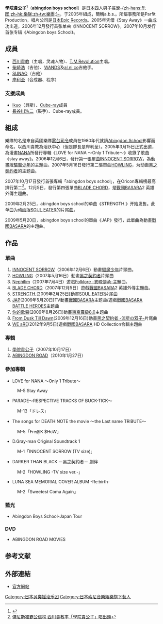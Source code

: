 {{藝人
| 姓名 =學院貴公子 
| 類型 = 組合
| 圖片 = 
| 圖片尺寸 = 
| 圖片簡介 = 
| 外文名 = abingdon boys school 
| 職業 =
| 語言 = 日语、英语 
| 音樂類型 = [[搖滾|搖滾]]、[[J-POP|J-POP]]
| 演奏樂器 = 
| 出身地 = 日本
| 出道作 = Stay Away
| 出道日期 = 2005年3月
| 代表作 = INNOCENT SORROW <br/> HOWLING<br/> BLADE CHORD <br/> LOST REASON 
| 活躍年代 = 2005年至今
| 唱片公司 = [[Epic_Records_Japan|Epic Records Japan]]
| 經紀公司 = [[Parfit_Production|Parfit Production]]
| 網站 = 
| 相關團體 = [[T.M.Revolution|T.M.Revolution]]
| 獎項 = 
| IMDb = 
| 現任成員 = [[西川貴教|西川貴教]]（主唱）<br>[[柴崎浩|柴崎浩]]（[[吉他|吉他]]）<br>[[SUNAO|SUNAO]]（吉他）<br>[[岸利至|岸利至]]（[[合成器|合成器]]、程序）
| 過往成員 =
}}

'''學院貴公子'''<ref>{{Cite web |url=http://www.sonybmg.com.tw/album/album_info.php?al_prodno=88697171142 |title=學院貴公子專輯介紹 |access-date=2007-12-24 |archive-date=2007-10-29 |archive-url=https://web.archive.org/web/20071029003303/http://www.sonybmg.com.tw/album/album_info.php?al_prodno=88697171142 |dead-url=no }}</ref>（'''abingdon boys school'''）是[[日本|日本]]四人男子[[搖滾|搖滾]][[樂隊|-{zh-hans:乐団;zh-hk:樂隊;zh-tw:樂團;}-]]，于2005年組成，簡稱a.b.s.。所屬事務所是Parfit Production，唱片公司是[[日本Epic_Records|日本Epic Records]]。2005年凭借《Stay Away》一曲成功出道。2006年12月發行首张单曲《INNOCENT SORROW》。2007年10月发行首张专辑《Abingdon boys School》。

==成員==
*[[西川貴教|西川貴教]]（主唱，灵魂人物）、[[T.M.Revolution|T.M.Revolution]]主唱。
*[[柴崎浩|柴崎浩]]（吉他）、[[WANDS|WANDS]]及[[al.ni.co|al.ni.co]]吉他手。
*[[SUNAO|SUNAO]]（吉他）
*[[岸利至|岸利至]]（合成器、程序）

===支援成員===
*[[Ikuo|Ikuo]]（貝斯）、[[Cube-ray|Cube-ray]]成員
*[[長谷川浩二|長谷川浩二]]（鼓手）、Cube-ray成員。

==組成==
樂隊的名是來自英國樂隊[[電台司令|電台司令]]成員在1980年代就讀[[Abingdon_School|Abingdon School]]影響而命名，以西川貴教為活跃中心（但是隊長是岸利至）。2005年3月15日正式出道，為漫畫[[NANA|NANA]]所發行專輯《LOVE for NANA 〜Only 1 Tribute〜》收錄了歌曲《stay away》。2006年12月6日，發行第一張單曲[[INNOCENT_SORROW|INNOCENT SORROW]]，為動畫版[[驅魔少年|驅魔少年]]的主題曲。2007年5月16日發行第二張單曲[[HOWLING|HOWLING]]，为动画[[黑之契约者|黑之契约者]]的主题曲。

2007年10月17日發行首張專輯「abingdon boys school」，在Oricon專輯榜最高排行第二<ref>[http://tw.news.yahoo.com/article/url/d/a/071025/35/mzui.html 傑尼斯獨霸公信榜 西川貴教率「學院貴公子」唱出頭]{{dead link|date=2017年12月 |bot=InternetArchiveBot |fix-attempted=yes }}</ref>。12月5日，發行第四張單曲[[BLADE_CHORD|BLADE CHORD]]，是[[戰國BASARA|戰國BASARA]]2 英雄外傳主題曲。

2009年2月25日，abingdon boys school的单曲《STRENGTH.》开始发售。此单曲为动画版[[SOUL_EATER|SOUL EATER]]的片尾曲。

2009年5月20日，abingdon boys school的單曲《JAP》發行，此單曲為動畫[[戰國BASARA|戰國BASARA]]的主題曲。

==作品==
===單曲===
#[[INNOCENT_SORROW|INNOCENT SORROW]]（2006年12月6日）動畫[[驅魔少年|驅魔少年]]片頭曲。
#[[HOWLING|HOWLING]]（2007年5月16日）動畫[[黑之契約者|黑之契約者]]片頭曲
#[[Nephilim|Nephilim]]（2007年7月4日）遊戲[[Folklore_-異魂傳承-|Folklore -異魂傳承-]]主題曲。
#[[BLADE_CHORD|BLADE CHORD]]（2007年12月5日）遊戲[[戰國BASARA|戰國BASARA]]2 英雄外傳主題曲。
#[[STRENGTH.|STRENGTH.]](2009年2月25日)動畫[[SOUL_EATER|SOUL EATER]]片尾曲
#[[JAP_(音樂)|JAP]](2009年5月20日)TV動畫[[戰國BASARA|戰國BASARA]]主题曲/遊戲[[戰國BASARA_BATTLE_HEROES|戰國BASARA BATTLE HEROES]]主題曲
#[[你的歌聲|你的歌聲]](2009年8月26日)動畫[[東京震級8.0|東京震級8.0]]主题曲
#[[From_Dusk_Till_Dawn|From Dusk Till Dawn]](2009年12月16日)動畫[[黑之契約者_-流星の双子-|黑之契約者 -流星の双子-]]片尾曲
#[[WE_aRE|WE aRE]](2012年9月5日)遊戲[[戰國BASARA|戰國BASARA]] HD Collection合輯主題曲

===專輯===
#[[學院貴公子_(專輯)|學院貴公子]]（2007年10月17日）
#[[ABINGDON_ROAD_(專輯)|ABINGDON ROAD]]（2010年1月27日）

===參加專輯===
*LOVE for NANA ～Only 1 Tribute～
: M-5 Stay Away
*PARADE〜RESPECTIVE TRACKS OF BUCK-TICK〜
: M-13「ドレス」
*The songs for DEATH NOTE the movie 〜the Last name TRIBUTE〜
: M-5「Fre@K $HoW」
*D.Gray-man Original Soundtrack 1
: M-1「INNOCENT SORROW (TV size)」
*DARKER THAN BLACK －黑之契約者－ 劇伴
: M-2「HOWLING -TV size ver.-」
*LUNA SEA MEMORIAL COVER ALBUM -Re:birth-
:M-2「Sweetest Coma Again」

===藍光===
*Abingdon Boys School-Japan Tour

===DVD===	
*ABINGDON ROAD MOVIES

==参考文献==
<div class="references-small">
<references />
</div>

==外部連結==
*[http://www.aabbss.com/ 官方網站]{{Wayback|url=http://www.aabbss.com/ |date=20070616100551 }}

{{Authority control}}
{{DEFAULTSORT:Abingdon boys school}}

[[Category:日本另类摇滚乐团|Category:日本另类摇滚乐团]]
[[Category:日本索尼音樂娛樂旗下藝人|Category:日本索尼音樂娛樂旗下藝人]]